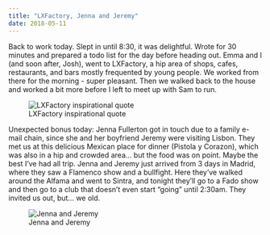 ```yaml
---
title: "LXFactory, Jenna and Jeremy"
date: 2018-05-11
---
```


Back to work today. Slept in until 8:30, it was delightful. Wrote for 30 minutes and prepared a todo list for the day before heading out. Emma and I (and soon after, Josh), went to LXFactory, a hip area of shops, cafes, restaurants, and bars mostly frequented by young people. We worked from there for the morning - super pleasant. Then we walked back to the house and worked a bit more before I left to meet up with Sam to run. 

![LXFactory inspirational quote](/img/portugal/image8.jpg)

Unexpected bonus today: Jenna Fullerton got in touch due to a family e-mail chain, since she and her boyfriend Jeremy were visiting Lisbon. They met us at this delicious Mexican place for dinner (Pistola y Corazon), which was also in a hip and crowded area… but the food was on point. Maybe the best I’ve had all trip. Jenna and Jeremy just arrived from 3 days in Madrid, where they saw a Flamenco show and a bullfight. Here they’ve walked around the Alfama and went to Sintra, and tonight they’ll go to a Fado show and then go to a club that doesn’t even start “going” until 2:30am. They invited us out, but… we old.

![Jenna and Jeremy](/img/portugal/image28.jpg)

